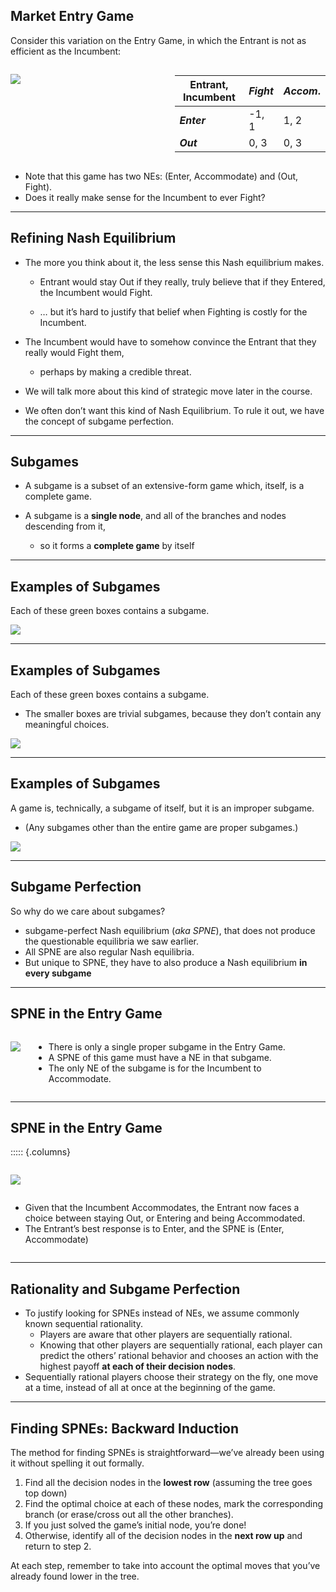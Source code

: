 
## Market Entry Game
Consider this variation on the Entry Game, in which the Entrant is not as efficient as the Incumbent:

:::: {.columns}

::: {.column width="50%"}
![](figures/08InferiorEntrant.png)
:::

::: {.column width="50%"}

| Entrant, Incumbent | $Fight$ | $Accom.$ |
|--------------------+---------+----------|
| **$Enter$**        | -1, 1   | 1, 2     |
| **$Out$**          | 0, 3    | 0, 3     |

:::
::::

  * Note that this game has two NEs: (Enter, Accommodate) and (Out, Fight). 
  * Does it really make sense for the Incumbent to ever Fight?


---

## Refining Nash Equilibrium

::: {.incremental}

* The more you think about it, the less sense this Nash equilibrium makes.

   + Entrant would stay Out if they really, truly believe that if they Entered,
    the Incumbent would Fight.
  
   + ... but it's hard to justify that belief when Fighting is costly for the Incumbent.

* The Incumbent would have to somehow convince the Entrant that they really would Fight them, 
  + perhaps by making a [credible threat]{.hi}.

* We will talk more about this kind of [strategic move]{.hi} later in the course.
* We often don't want this kind of Nash Equilibrium.
  To rule it out, we have the concept of [subgame perfection]{.hi}.
:::
---

## Subgames

::: {.incremental}

* A [subgame]{.hi} is a subset of an extensive-form game which, itself, 
  is a complete game.

* A subgame is a **single node**,
  and all of the branches and nodes descending from it,

  + so it forms a **complete game** by itself

:::

---

## Examples of Subgames
Each of these green boxes contains a subgame.

![](figures/06SubgameExample01.png)

---

## Examples of Subgames
Each of these green boxes contains a subgame.

::: {.incremental}
* The smaller boxes are [trivial subgames]{.hi}, because they don't contain any meaningful choices.
:::

![](figures/06SubgameExample02.png)

---

## Examples of Subgames
A game is, technically, a subgame of itself, but it is an [improper subgame]{.hi}. 

  * (Any subgames other than the entire game are [proper subgames]{.hi}.)

![](figures/06SubgameExample03.png)

---

## Subgame Perfection

So why do we care about subgames?

::: {.incremental}

  * [subgame-perfect Nash equilibrium]{.hi} (*aka SPNE*), that does not produce the questionable equilibria we saw earlier.
  * All SPNE are also regular Nash equilibria.
  * But unique to SPNE, they have to also produce a Nash equilibrium **in every subgame**
:::
---

## SPNE in the Entry Game

:::: {.columns}

::: {.columns width="50%"}
![](figures/08InferiorEntrant.png)
:::

::: {.columns width="50%"}
* There is only a single proper subgame in the Entry Game.
* A SPNE of this game must have a NE in that subgame.
* The only NE of the subgame is for the Incumbent to Accommodate.
::: 

::::

---

## SPNE in the Entry Game

::::: {.columns}

:::: {.columns width="50%"}
![](figures/08InferiorEntrant.png)
::::

:::: {.columns width="50%"}
::: {.incremental}
* Given that the Incumbent Accommodates, the Entrant now faces a choice between staying Out, or Entering and being Accommodated.
* The Entrant's best response is to Enter, and the SPNE is (Enter, Accommodate)
:::

:::: 

---

## Rationality and Subgame Perfection

::: {.incremental}
  * To justify looking for SPNEs instead of NEs, we assume [commonly known sequential rationality]{.hi}. 
    + Players are aware that other players are sequentially rational.
    + Knowing that other players are sequentially rational, each player can predict the others' rational behavior and chooses an action with the highest payoff **at each of their decision nodes**.
  * Sequentially rational players choose their strategy on the fly, one move at a time, instead of all at once at the beginning of the game.
:::
---

## Finding SPNEs: Backward Induction
The method for finding SPNEs is straightforward---we've already been using it without spelling it out formally.

::: {.incremental}
  1. Find all the decision nodes in the **lowest row** (assuming the tree goes top down)
  1. Find the optimal choice at each of these nodes, mark the corresponding branch (or erase/cross out all the other branches).
  1. If you just solved the game's initial node, you're done! 
  1. Otherwise, identify all of the decision nodes in the **next row up** and return to step 2.

At each step, remember to take into account the optimal moves that you've already found lower in the tree.
:::
